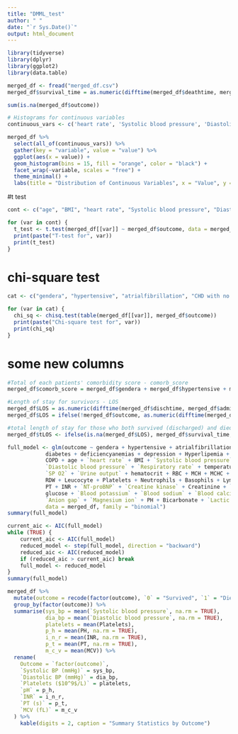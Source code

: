 ```yaml
---
title: "DMML_test"
author: " "
date: "`r Sys.Date()`"
output: html_document
---
```


```r
library(tidyverse)
library(dplyr)
library(ggplot2)
library(data.table)
```


```r
merged_df <- fread("merged_df.csv")
merged_df$survival_time = as.numeric(difftime(merged_df$deathtime, merged_df$admittime, units = "day"))
```


```r
sum(is.na(merged_df$outcome))
```

```r
# Histograms for continuous variables
continuous_vars <- c('heart rate', 'Systolic blood pressure', 'Diastolic blood pressure', 'Respiratory rate', 'temperature', 'SP O2')

merged_df %>%
  select(all_of(continuous_vars)) %>%
  gather(key = "variable", value = "value") %>%
  ggplot(aes(x = value)) +
  geom_histogram(bins = 15, fill = "orange", color = "black") +
  facet_wrap(~variable, scales = "free") +
  theme_minimal() +
  labs(title = "Distribution of Continuous Variables", x = "Value", y = "Frequency")

```



#t test  


```r
cont <- c("age", "BMI", "heart rate", "Systolic blood pressure", "Diastolic blood pressure", "Respiratory rate", "temperature", "SP O2", "Urine output", "hematocrit", "RBC", "MCH", "MCHC", "MCV", "RDW", "Leucocyte", "Platelets", "Neutrophils", "Basophils", "Lymphocyte", "PT", "INR", "NT proBNP", "Creatine kinase", "Creatinine", "Urea nitrogen", "glucose", "Blood potassium", "Blood sodium", "Blood calcium", "Chloride", "Anion gap", "Magnesium ion", "PH", "Bicarbonate", "Lactic acid", "PCO2")

for (var in cont) {
  t_test <- t.test(merged_df[[var]] ~ merged_df$outcome, data = merged_df)
  print(paste("T-test for", var))
  print(t_test)
}
```



# chi-square test 

```r
cat <- c("gendera", "hypertensive", "atrialfibrillation", "CHD with no MI", "diabetes", "deficiencyanemias", "depression", "Hyperlipemia", "Renal failure", "COPD")

for (var in cat) {
  chi_sq <- chisq.test(table(merged_df[[var]], merged_df$outcome))
  print(paste("Chi-square test for", var))
  print(chi_sq)
}
```




# some new columns
```r
#Total of each patients' comorbidity score - comorb_score
merged_df$comorb_score = merged_df$gendera + merged_df$hypertensive + merged_df$atrialfibrillation + merged_df$`CHD with no MI` + merged_df$diabetes + merged_df$deficiencyanemias + merged_df$depression + merged_df$Hyperlipemia + merged_df$`Renal failure` + merged_df$COPD

#Length of stay for survivors - LOS
merged_df$LOS = as.numeric(difftime(merged_df$dischtime, merged_df$admittime, units = "days")) * !merged_df$outcome
merged_df$LOS = ifelse(!merged_df$outcome, as.numeric(difftime(merged_df$dischtime, merged_df$admittime, units = "days")), NA)

#total length of stay for those who both survived (discharged) and died - tLOS
merged_df$tLOS <- ifelse(is.na(merged_df$LOS), merged_df$survival_time, merged_df$LOS)

```



```r
full_model <- glm(outcome ~ gendera + hypertensive + atrialfibrillation + `CHD with no MI` + 
            diabetes + deficiencyanemias + depression + Hyperlipemia + `Renal failure` + 
            COPD + age + `heart rate` + BMI + `Systolic blood pressure` + 
            `Diastolic blood pressure` + `Respiratory rate` + temperature + 
            `SP O2` + `Urine output` + hematocrit + RBC + MCH + MCHC + MCV + 
            RDW + Leucocyte + Platelets + Neutrophils + Basophils + Lymphocyte + 
            PT + INR + `NT-proBNP` + `Creatine kinase` + Creatinine + `Urea nitrogen` + 
            glucose + `Blood potassium` + `Blood sodium` + `Blood calcium` + Chloride + 
            `Anion gap` + `Magnesium ion` + PH + Bicarbonate + `Lactic acid` + PCO2, 
            data = merged_df, family = "binomial")
summary(full_model)
```


```r
current_aic <- AIC(full_model)
while (TRUE) {
    current_aic <- AIC(full_model)
    reduced_model <- step(full_model, direction = "backward")
    reduced_aic <- AIC(reduced_model)
    if (reduced_aic > current_aic) break
    full_model <- reduced_model
}
summary(full_model)
```

```r
merged_df %>%
  mutate(outcome = recode(factor(outcome), `0` = "Survived", `1` = "Died")) %>%
  group_by(factor(outcome)) %>%
  summarise(sys_bp = mean(`Systolic blood pressure`, na.rm = TRUE), 
            dia_bp = mean(`Diastolic blood pressure`, na.rm = TRUE),
            platelets = mean(Platelets),
            p_h = mean(PH, na.rm = TRUE),
            i_n_r = mean(INR, na.rm = TRUE),
            p_t = mean(PT, na.rm = TRUE),
            m_c_v = mean(MCV)) %>%
  rename(
    Outcome = `factor(outcome)`,
    `Systolic BP (mmHg)` = sys_bp,
    `Diastolic BP (mmHg)` = dia_bp,
    `Platelets ($10^9$/L)` = platelets,
    `pH` = p_h,
    `INR` = i_n_r,
    `PT (s)` = p_t,
    `MCV (fL)` = m_c_v
  ) %>%
    kable(digits = 2, caption = "Summary Statistics by Outcome")
```




